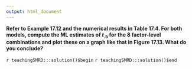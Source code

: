 ```yaml
---
output: html_document
---
```


__Refer to Example 17.12 and the numerical results in Table 17.4. For both models, compute the ML estimates of $t_{.5}$ for the 8 factor-level combinations and plot these on a graph like that in Figure 17.13.  What do you conclude?__

`r teachingSMRD:::solution()$begin`
`r teachingSMRD:::solution()$end`
